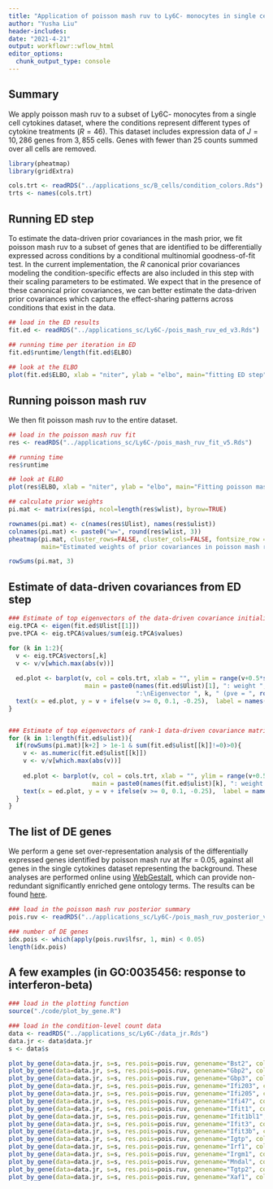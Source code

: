 ```yaml
---
title: "Application of poisson mash ruv to Ly6C- monocytes in single cell cytokines data"
author: "Yusha Liu"
header-includes:
date: "2021-4-21"
output: workflowr::wflow_html
editor_options:
  chunk_output_type: console
---
```


## Summary
We apply poisson mash ruv to a subset of Ly6C- monocytes from a single cell cytokines dataset, where the conditions represent different types of cytokine treatments ($R=46$). This dataset includes expression data of $J=10,286$ genes from $3,855$ cells. Genes with fewer than $25$ counts summed over all cells are removed. 
```r
library(pheatmap)
library(gridExtra)

cols.trt <- readRDS("../applications_sc/B_cells/condition_colors.Rds")
trts <- names(cols.trt)

```



## Running ED step
To estimate the data-driven prior covariances in the mash prior, we fit poisson mash ruv to a subset of genes that are identified to be differentially expressed across conditions by a conditional multinomial goodness-of-fit test. In the current implementation, the $R$ canonical prior covariances modeling the condition-specific effects are also included in this step with their scaling parameters to be estimated. We expect that in the presence of these canonical prior covariances, we can better estimate the data-driven prior covariances which capture the effect-sharing patterns across conditions that exist in the data.
```r
## load in the ED results
fit.ed <- readRDS("../applications_sc/Ly6C-/pois_mash_ruv_ed_v3.Rds")

## running time per iteration in ED
fit.ed$runtime/length(fit.ed$ELBO)
                      
## look at the ELBO
plot(fit.ed$ELBO, xlab = "niter", ylab = "elbo", main="fitting ED step")

```



## Running poisson mash ruv
We then fit poisson mash ruv to the entire dataset.
```r
## load in the poisson mash ruv fit
res <- readRDS("../applications_sc/Ly6C-/pois_mash_ruv_fit_v5.Rds")

## running time
res$runtime

## look at ELBO
plot(res$ELBO, xlab = "niter", ylab = "elbo", main="Fitting poisson mash ruv")

## calculate prior weights
pi.mat <- matrix(res$pi, ncol=length(res$wlist), byrow=TRUE)

rownames(pi.mat) <- c(names(res$Ulist), names(res$ulist))
colnames(pi.mat) <- paste0("w=", round(res$wlist, 3))
pheatmap(pi.mat, cluster_rows=FALSE, cluster_cols=FALSE, fontsize_row = 6, fontsize_col=6, 
         main="Estimated weights of prior covariances in poisson mash ruv")

rowSums(pi.mat, 3)

```



## Estimate of data-driven covariances from ED step
```r
### Estimate of top eigenvectors of the data-driven covariance initialized by rank-5 PCA
eig.tPCA <- eigen(fit.ed$Ulist[[1]])
pve.tPCA <- eig.tPCA$values/sum(eig.tPCA$values)

for (k in 1:2){
  v <- eig.tPCA$vectors[,k]
  v <- v/v[which.max(abs(v))]
  
  ed.plot <- barplot(v, col = cols.trt, xlab = "", ylim = range(v+0.5*sign(v)),
                     main = paste0(names(fit.ed$Ulist)[1], ": weight ", round(rowSums(pi.mat)[1],3), 
                                   ":\nEigenvector ", k, " (pve = ", round(pve.tPCA[k],3), ")"))
  text(x = ed.plot, y = v + ifelse(v >= 0, 0.1, -0.25),  label = names(cols.trt), pos = 3, cex = 0.75, col = "black", srt=90)
}


### Estimate of top eigenvectors of rank-1 data-driven covariance matrices
for (k in 1:length(fit.ed$ulist)){
  if(rowSums(pi.mat)[k+2] > 1e-1 & sum(fit.ed$ulist[[k]]!=0)>0){
    v <- as.numeric(fit.ed$ulist[[k]])
    v <- v/v[which.max(abs(v))]
    
    ed.plot <- barplot(v, col = cols.trt, xlab = "", ylim = range(v+0.5*sign(v)), 
                       main = paste0(names(fit.ed$ulist)[k], ": weight ", round(rowSums(pi.mat)[k+2],3))) 
    text(x = ed.plot, y = v + ifelse(v >= 0, 0.1, -0.25),  label = names(cols.trt), pos = 3, cex = 0.75, col = "black", srt=90)
  }
}

```



## The list of DE genes
We perform a gene set over-representation analysis of the differentially expressed genes identified by poisson mash ruv at lfsr = 0.05, against all genes in the single cytokines dataset representing the background. These analyses are performed online using [WebGestalt](http://www.webgestalt.org), which can provide non-redundant significantly enriched gene ontology terms. The results can be found [here](../output/Report_Ly6C_neg_monocytes.html).
```r
### load in the poisson mash ruv posterior summary
pois.ruv <- readRDS("../applications_sc/Ly6C-/pois_mash_ruv_posterior_v5.Rds")

### number of DE genes
idx.pois <- which(apply(pois.ruv$lfsr, 1, min) < 0.05)
length(idx.pois)

```



## A few examples (in GO:0035456: response to interferon-beta)
```r
### load in the plotting function
source("./code/plot_by_gene.R")

### load in the condition-level count data
data <- readRDS("../applications_sc/Ly6C-/data_jr.Rds")
data.jr <- data$data.jr
s <- data$s

plot_by_gene(data=data.jr, s=s, res.pois=pois.ruv, genename="Bst2", cols.trt=cols.trt)
plot_by_gene(data=data.jr, s=s, res.pois=pois.ruv, genename="Gbp2", cols.trt=cols.trt)
plot_by_gene(data=data.jr, s=s, res.pois=pois.ruv, genename="Gbp3", cols.trt=cols.trt)
plot_by_gene(data=data.jr, s=s, res.pois=pois.ruv, genename="Ifi203", cols.trt=cols.trt)
plot_by_gene(data=data.jr, s=s, res.pois=pois.ruv, genename="Ifi205", cols.trt=cols.trt)
plot_by_gene(data=data.jr, s=s, res.pois=pois.ruv, genename="Ifi47", cols.trt=cols.trt)
plot_by_gene(data=data.jr, s=s, res.pois=pois.ruv, genename="Ifit1", cols.trt=cols.trt)
plot_by_gene(data=data.jr, s=s, res.pois=pois.ruv, genename="Ifit1bl1", cols.trt=cols.trt)
plot_by_gene(data=data.jr, s=s, res.pois=pois.ruv, genename="Ifit3", cols.trt=cols.trt)
plot_by_gene(data=data.jr, s=s, res.pois=pois.ruv, genename="Ifit3b", cols.trt=cols.trt)
plot_by_gene(data=data.jr, s=s, res.pois=pois.ruv, genename="Igtp", cols.trt=cols.trt)
plot_by_gene(data=data.jr, s=s, res.pois=pois.ruv, genename="Irf1", cols.trt=cols.trt)
plot_by_gene(data=data.jr, s=s, res.pois=pois.ruv, genename="Irgm1", cols.trt=cols.trt)
plot_by_gene(data=data.jr, s=s, res.pois=pois.ruv, genename="Mndal", cols.trt=cols.trt)
plot_by_gene(data=data.jr, s=s, res.pois=pois.ruv, genename="Tgtp2", cols.trt=cols.trt)
plot_by_gene(data=data.jr, s=s, res.pois=pois.ruv, genename="Xaf1", cols.trt=cols.trt)

```
